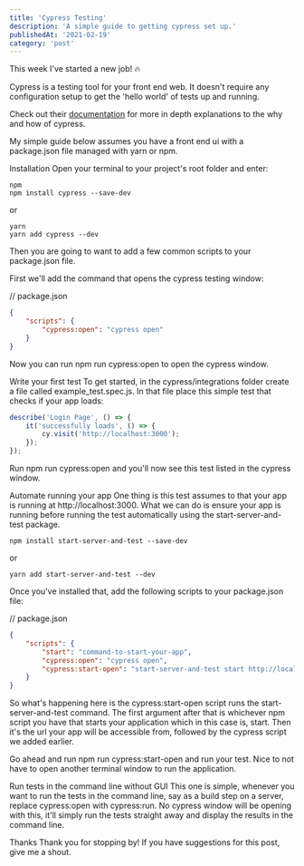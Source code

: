 ---
title: 'Cypress Testing'
description: 'A simple guide to getting cypress set up.'
publishedAt: '2021-02-19'
category: 'post'
---

This week I've started a new job! 🔥

Cypress is a testing tool for your front end web. It doesn't require any
configuration setup to get the 'hello world' of tests up and running.

Check out their [documentation](https://docs.cypress.io/guides/overview/why-cypress.html) for more in depth
explanations to the why and how of cypress.

My simple guide below assumes you have a front end ui with a package.json file
managed with yarn or npm.

Installation
Open your terminal to your project's root folder and enter:

```
npm
npm install cypress --save-dev
```

or

```
yarn
yarn add cypress --dev
```

Then you are going to want to add a few common scripts to your package.json
file.

First we'll add the command that opens the cypress testing window:

// package.json

```json
{
    "scripts": {
        "cypress:open": "cypress open"
    }
}
```

Now you can run npm run cypress:open to open the cypress window.

Write your first test
To get started, in the cypress/integrations folder create a file called
example_test.spec.js. In that file place this simple test that checks if your
app loads:

```js
describe('Login Page', () => {
    it('successfully loads', () => {
        cy.visit('http://localhost:3000');
    });
});
```

Run npm run cypress:open and you'll now see this test listed in the cypress
window.

Automate running your app
One thing is this test assumes to that your app is running at
http://localhost:3000. What we can do is ensure your app is running before
running the test automatically using the start-server-and-test package.

```
npm install start-server-and-test --save-dev
```

or

```
yarn add start-server-and-test --dev
```

Once you've installed that, add the following scripts to your package.json file:

// package.json

```json
{
    "scripts": {
        "start": "command-to-start-your-app",
        "cypress:open": "cypress open",
        "cypress:start-open": "start-server-and-test start http://localhost:3000 cypress:open"
    }
}
```

So what's happening here is the cypress:start-open script runs the
start-server-and-test command. The first argument after that is whichever npm
script you have that starts your application which in this case is, start. Then
it's the url your app will be accessible from, followed by the cypress script we
added earlier.

Go ahead and run npm run cypress:start-open and run your test. Nice to not have
to open another terminal window to run the application.

Run tests in the command line without GUI
This one is simple, whenever you want to run the tests in the command line, say
as a build step on a server, replace cypress:open with cypress:run. No cypress
window will be opening with this, it'll simply run the tests straight away and
display the results in the command line.

Thanks
Thank you for stopping by! If you have suggestions for this post, give me a
shout.
